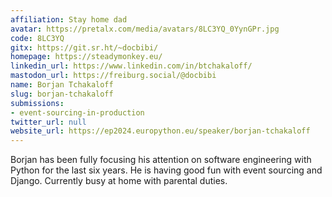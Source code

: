 ```yaml
---
affiliation: Stay home dad
avatar: https://pretalx.com/media/avatars/8LC3YQ_0YynGPr.jpg
code: 8LC3YQ
gitx: https://git.sr.ht/~docbibi/
homepage: https://steadymonkey.eu/
linkedin_url: https://www.linkedin.com/in/btchakaloff/
mastodon_url: https://freiburg.social/@docbibi
name: Borjan Tchakaloff
slug: borjan-tchakaloff
submissions:
- event-sourcing-in-production
twitter_url: null
website_url: https://ep2024.europython.eu/speaker/borjan-tchakaloff
---
```


Borjan has been fully focusing his attention on software engineering with Python for the last six years.
He is having good fun with event sourcing and Django.
Currently busy at home with parental duties.
